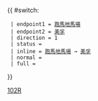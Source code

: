 {{Error|錯誤：此模板已停用。請見[[Template:HK Bus Route Cross Harbour/doc]]。}}{{ #switch: {{{format|}}}
  | endpoint1 = [[跑馬地馬場]]
  | endpoint2 = [[美孚巴士總站|美孚]]
  | direction = 1
  | status = {{HK Bus Status|R}}
  | inline = [[跑馬地馬場]] → [[美孚巴士總站|美孚]]
  | normal =
  | full =
}}<noinclude>[[Category:過海隧道巴士路線模板|102R]]</noinclude>